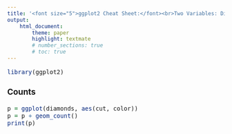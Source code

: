 ```yaml
---
title: '<font size="5">ggplot2 Cheat Sheet:</font><br>Two Variables: Discrete x, Discrete y'
output:
    html_document:
        theme: paper
        highlight: textmate
        # number_sections: true
        # toc: true
---
```

<font size="3"> 

```r
library(ggplot2)
```

### Counts
```r
p = ggplot(diamonds, aes(cut, color))
p = p + geom_count()
print(p)
```

</font>

